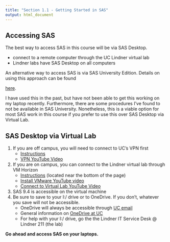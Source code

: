 ---
title: "Section 1.1 - Getting Started in SAS"
output: html_document
---

## Accessing SAS

The best way to access SAS in this course will be via SAS Desktop.

* connect to a remote computer through the UC Lindner virtual lab
* Lindner labs have SAS Desktop on all computers

An alternative way to access SAS is via SAS University Edition. Details on using this approach can be found 

[here](https://www.sas.com/en_us/software/university-edition.html "SAS University Edition"). 

I have used this in the past, but have not been able to get this working on my laptop recently. Furthermore, there are some procedures I've found to not be available in SAS University. Nonetheless, this is a viable option for most SAS work in this course if you prefer to use this over SAS Desktop via Virtual Lab. 

## SAS Desktop via Virtual Lab

1. If you are off campus, you will need to connect to UC’s VPN first
    + [Instructions](https://kb.uc.edu/KBArticles/VPN-InstallandUse.aspx "Instructions")
    + [VPN YouTube Video](https://www.youtube.com/watch?v=wZv0lM9Lr1A&feature=youtu.be "VPN YouTube video")
2. If you are on campus, you can connect to the Lindner virtual lab through VM Horizon
    + [Instructions](https://www.uc.edu/about/ucit/services/productivity-students/computer-labs.html "Instructions") (located near the bottom of the page)
    + [Install VMware YouTube video](https://www.youtube.com/watch?v=e6XdjkoWV38&feature=youtu.be "Install VMware")
    + [Connect to Virtual Lab YouTube Video](https://www.youtube.com/watch?v=c6vzqOgKTT0&feature=youtu.be "Connect to Virtual Lab")
3. SAS 9.4 is accessible on the virtual machine
4. Be sure to save to your I:/ drive or to OneDrive. If you don’t, whatever you save will not be accessible.
    + OneDrive will always be accessible through [UC email](https://login.uc.edu/idp/profile/SAML2/Redirect/SSO?execution=e2s1 "UC email")
    + General information on [OneDrive at UC](https://kb.uc.edu/Pages/OneDrive-LandingPage.aspx "OneDrive at UC")
    + For help with your I:/ drive, go the the Lindner IT Service Desk @ Lindner 211 (the lab)

**Go ahead and access SAS on your laptops.**
